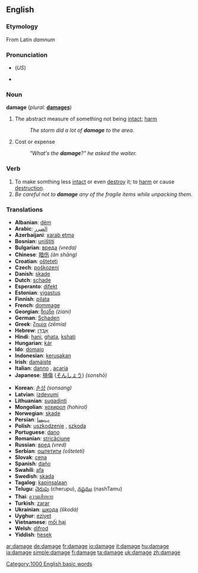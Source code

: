 ==English==
===Etymology===
From Latin ''damnum''

===Pronunciation===
*{{IPA|/dæmədʒ/}} (''US'')
*{{audio|en-us-damage.ogg|Audio (US)}}

===Noun===
'''damage'''  (''plural:'' '''[[damages]]''')
# The abstract measure of something not being [[intact]]; [[harm]]
#:''The storm did a lot of '''damage''' to the area.''
# Cost or expense
#:''"What's the '''damage'''?" he asked the waiter.''

===Verb===
{{en-verb|damag|ing}}

# To make somthing less [[intact]] or even [[destroy]] it; to [[harm]] or cause [[destruction]].
#''Be careful not to '''damage''' any of the fragile items while unpacking them.''

===Translations===
{{top}}
*'''Albanian''': [[dëm]]
*'''Arabic''': [[الضرر]]
*'''Azerbaijani''': [[xarab etmə]]
*'''Bosnian''': [[uništiti]]
*'''Bulgarian''': [[вреда]] ''(vreda)''
*'''Chinese''': [[暗伤]] ''(àn shāng)''
*'''Croatian''': [[ošteteti]]
*'''Czech''': [[poškození]]
*'''Danish''': [[skade]] {{c}}
*'''Dutch''': [[schade]]
*'''Esperanto''': [[difekt]]
*'''Estonian''': [[vigastus]]
*'''Finnish''': [[pilata]]
*'''French''': [[dommage]]
*'''Georgian''': [[ზიანი]] ''(ziani)''
*'''German''': [[Schaden]]
*'''Greek''': [[ζημία]] ''(zēmía)''
*'''Hebrew''': [[אָבְדָן]]
*'''Hindi''': [[hani]], [[ghata]], [[kshati]]
*'''Hungarian''': [[kár]]
*'''Ido''': [[domajo]]
*'''Indonesian''': [[kerusakan]]
*'''Irish''': [[damáiste]]
*'''Italian''': [[danno]] {{m}}, [[acaria]] {{f}}
*'''Japanese''': [[損傷]] ([[そんしょう]]) ''(sonshō)''
{{mid}}
*'''Korean''': [[손상]] ''(sonsang)''
*'''Latvian''': [[izdevumi]]
*'''Lithuanian''': [[sugadinti]]
*'''Mongolian''': [[хохирол]] ''(hohirol)''
*'''Norwegian''': [[skade]]
*'''Persian''': [[ﺏﻴﺴﺍ]]
*'''Polish''': [[uszkodzenie]] {{n}}, [[szkoda]] {{f}}
*'''Portuguese''': [[dano]]
*'''Romanian''': [[stricăciune]]
*'''Russian''': [[вред]] ''(vred)''
*'''Serbian''': [[оштетити]] ''(ošteteti)''
*'''Slovak''': [[cena]]
*'''Spanish''': [[daño]]
*'''Swahili''': [[afa]]
*'''Swedish''': [[skada]]
*'''Tagalog''': [[kapinsalaan]]
*'''Telugu''': [[చెరుపు]] (cherupu),  [[నష్టము]] (nashTamu)
*'''Thai''': [[ความเสียหาย]]
*'''Turkish''': [[zarar]]
*'''Ukrainian''': [[шкода]] ''(škodá)''
*'''Uyghur''': [[eziyet]]
*'''Vietnamese''': [[mối hại]]
*'''Welsh''': [[difrod]]
*'''Yiddish''': [[hesek]]
{{bottom}}

[[Category:1000 English basic words]]
[[ar:damage]]
[[de:damage]]
[[fr:damage]]
[[io:damage]]
[[it:damage]]
[[hu:damage]]
[[ja:damage]]
[[simple:damage]]
[[fi:damage]]
[[ta:damage]]
[[uk:damage]]
[[zh:damage]]
